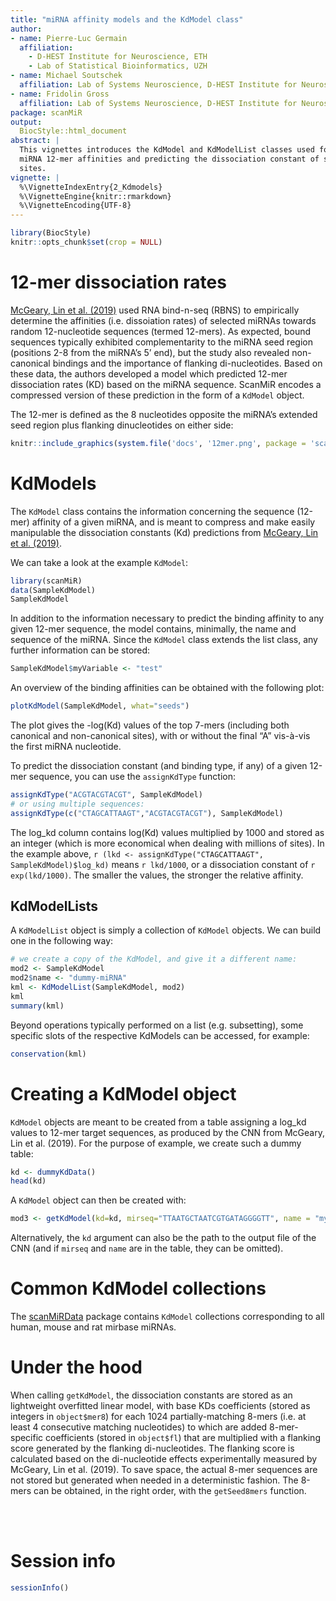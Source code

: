 ```yaml
---
title: "miRNA affinity models and the KdModel class"
author: 
- name: Pierre-Luc Germain
  affiliation:
    - D-HEST Institute for Neuroscience, ETH
    - Lab of Statistical Bioinformatics, UZH
- name: Michael Soutschek
  affiliation: Lab of Systems Neuroscience, D-HEST Institute for Neuroscience, ETH
- name: Fridolin Gross
  affiliation: Lab of Systems Neuroscience, D-HEST Institute for Neuroscience, ETH
package: scanMiR
output:
  BiocStyle::html_document
abstract: |
  This vignettes introduces the KdModel and KdModelList classes used for storing
  miRNA 12-mer affinities and predicting the dissociation constant of specific
  sites.
vignette: |
  %\VignetteIndexEntry{2_Kdmodels}
  %\VignetteEngine{knitr::rmarkdown}
  %\VignetteEncoding{UTF-8}
---
```


```r
library(BiocStyle)
knitr::opts_chunk$set(crop = NULL)
```

# 12-mer dissociation rates

[McGeary, Lin et al. (2019)](https://dx.doi.org/10.1126/science.aav1741) used
RNA bind-n-seq (RBNS) to empirically determine the affinities (i.e. dissoiation 
rates) of selected miRNAs towards random 12-nucleotide sequences (termed 
12-mers). As expected, bound sequences typically exhibited complementarity to 
the miRNA seed region (positions 2-8 from the miRNA's 5' end), but the study 
also revealed non-canonical bindings and the importance of flanking 
di-nucleotides. Based on these data, the authors developed a model which 
predicted 12-mer dissociation rates (KD) based on the miRNA sequence. ScanMiR
encodes a compressed version of these prediction in the form of a `KdModel`
object.

The 12-mer is defined as the 8 nucleotides opposite the miRNA's extended seed 
region plus flanking dinucleotides on either side:

```r
knitr::include_graphics(system.file('docs', '12mer.png', package = 'scanMiR'))
```


# KdModels

The `KdModel` class contains the information concerning the sequence (12-mer) 
affinity of a given miRNA, and is meant to compress and make easily manipulable 
the dissociation constants (Kd) predictions from 
[McGeary, Lin et al. (2019)](https://dx.doi.org/10.1126/science.aav1741).

We can take a look at the example `KdModel`:

```r
library(scanMiR)
data(SampleKdModel)
SampleKdModel
```

In addition to the information necessary to predict the binding affinity to any 
given 12-mer sequence, the model contains, minimally, the name and sequence of 
the miRNA. Since the `KdModel` class extends the list class, any further 
information can be stored:

```r
SampleKdModel$myVariable <- "test"
```

An overview of the binding affinities can be obtained with the following plot:

```r
plotKdModel(SampleKdModel, what="seeds")
```

The plot gives the -log(Kd) values of the top 7-mers (including both canonical 
and non-canonical sites), with or without the final "A" vis-à-vis the first 
miRNA nucleotide.

To predict the dissociation constant (and binding type, if any) of a given 
12-mer sequence, you can use the `assignKdType` function:

```r
assignKdType("ACGTACGTACGT", SampleKdModel)
# or using multiple sequences:
assignKdType(c("CTAGCATTAAGT","ACGTACGTACGT"), SampleKdModel)
```

The log_kd column contains log(Kd) values multiplied by 1000 and stored as an 
integer (which is more economical when dealing with millions of sites). In the 
example above, `r (lkd <- assignKdType("CTAGCATTAAGT", SampleKdModel)$log_kd)` 
means `r lkd/1000`, or a dissociation constant of `r exp(lkd/1000)`. The 
smaller the values, the stronger the relative affinity.

## KdModelLists

A `KdModelList` object is simply a collection of `KdModel` objects. We can 
build one in the following way:

```r
# we create a copy of the KdModel, and give it a different name:
mod2 <- SampleKdModel
mod2$name <- "dummy-miRNA"
kml <- KdModelList(SampleKdModel, mod2)
kml
summary(kml)
```

Beyond operations typically performed on a list (e.g. subsetting), some 
specific slots of the respective KdModels can be accessed, for example: 

```r
conservation(kml)
```

# Creating a KdModel object

`KdModel` objects are meant to be created from a table assigning a log_kd 
values to 12-mer target sequences, as produced by the CNN from McGeary, Lin et 
al. (2019). For the purpose of example, we create such a dummy table:

```r
kd <- dummyKdData()
head(kd)
```

A `KdModel` object can then be created with:

```r
mod3 <- getKdModel(kd=kd, mirseq="TTAATGCTAATCGTGATAGGGGTT", name = "my-miRNA")
```

Alternatively, the `kd` argument can also be the path to the output file of the 
CNN (and if `mirseq` and `name` are in the table, they can be omitted).

# Common KdModel collections

The [scanMiRData](https://github.com/ETHZ-INS/scanMiRData) package contains 
`KdModel` collections corresponding to all human, mouse and rat mirbase miRNAs.

# Under the hood

When calling `getKdModel`, the dissociation constants are stored as an 
lightweight overfitted linear model, with base KDs coefficients (stored as 
integers in `object$mer8`) for each 1024 partially-matching 8-mers (i.e. at 
least 4 consecutive matching nucleotides) to which are added 8-mer-specific 
coefficients (stored in `object$fl`) that are multiplied with a flanking score 
generated by the flanking di-nucleotides. The flanking score is calculated 
based on the di-nucleotide effects experimentally measured by McGeary, Lin et 
al. (2019). To save space, the actual 8-mer sequences are not stored but 
generated when needed in a deterministic fashion. The 8-mers can be obtained, 
in the right order, with the `getSeed8mers` function.

<br/><br/>

# Session info {.unnumbered}

```r
sessionInfo()
```
